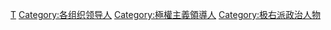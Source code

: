 [[Category:塔利班成员|T]]
[[Category:各组织领导人|Category:各组织领导人]]
[[Category:極權主義領導人|Category:極權主義領導人]]
[[Category:极右派政治人物|Category:极右派政治人物]]